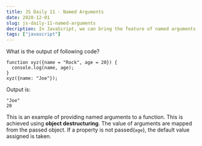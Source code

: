```yaml
---
title: JS Daily 11 - Named Arguments
date: 2020-12-01
slug: js-daily-11-named-arguments
decription: In JavaScript, we can bring the feature of named arguments using objects.
tags: ["javascript"]
---
```



What is the output of following code?

```javascript{numberLines: true}
function xyz({name = "Rock", age = 20}) {
  console.log(name, age);
}
xyz({name: "Joe"});
```

<Divider />

Output is:

```
"Joe"
20
```

This is an example of providing named arguments to a function. This is achieved using **object destructuring**. The value of arguments are mapped from the passed object. If a property is not passed(`age`), the default value assigned is taken.
